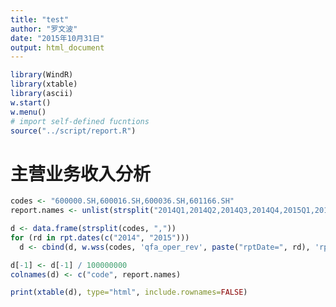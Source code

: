 ```yaml
---
title: "test"
author: "罗文波"
date: "2015年10月31日"
output: html_document
---
```



```r
library(WindR)
library(xtable)
library(ascii)
w.start()
w.menu()
# import self-defined fucntions
source("../script/report.R")
```

# 主营业务收入分析

```r
codes <- "600000.SH,600016.SH,600036.SH,601166.SH"
report.names <- unlist(strsplit("2014Q1,2014Q2,2014Q3,2014Q4,2015Q1,2015Q2,2015Q3,2015Q4", ","))

d <- data.frame(strsplit(codes, ","))
for (rd in rpt.dates(c("2014", "2015"))) 
  d <- cbind(d, w.wss(codes, 'qfa_oper_rev', paste("rptDate=", rd), 'rptType=1')$Data[2])

d[-1] <- d[-1] / 100000000
colnames(d) <- c("code", report.names)

print(xtable(d), type="html", include.rownames=FALSE)
```
